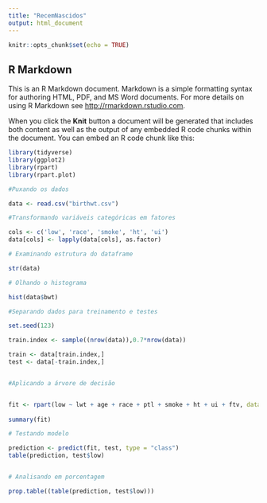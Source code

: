 ```yaml
---
title: "RecemNascidos"
output: html_document
---
```


```r
knitr::opts_chunk$set(echo = TRUE)
```

## R Markdown

This is an R Markdown document. Markdown is a simple formatting syntax for authoring HTML, PDF, and MS Word documents. For more details on using R Markdown see <http://rmarkdown.rstudio.com>.

When you click the **Knit** button a document will be generated that includes both content as well as the output of any embedded R code chunks within the document. You can embed an R code chunk like this:

```r
library(tidyverse)
library(ggplot2)
library(rpart)
library(rpart.plot)

#Puxando os dados

data <- read.csv("birthwt.csv")

#Transformando variáveis categóricas em fatores

cols <- c('low', 'race', 'smoke', 'ht', 'ui')
data[cols] <- lapply(data[cols], as.factor)

# Examinando estrutura do dataframe

str(data)

# Olhando o histograma

hist(data$bwt)

#Separando dados para treinamento e testes

set.seed(123)

train.index <- sample((nrow(data)),0.7*nrow(data))

train <- data[train.index,]
test <- data[-train.index,]


#Aplicando a árvore de decisão


fit <- rpart(low ~ lwt + age + race + ptl + smoke + ht + ui + ftv, data = train, method = "class");
  
summary(fit)

# Testando modelo

prediction <- predict(fit, test, type = "class")
table(prediction, test$low)  


# Analisando em porcentagem

prop.table((table(prediction, test$low)))


```

